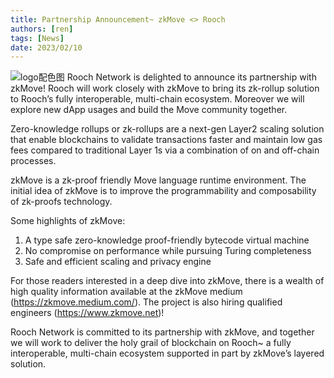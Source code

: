 ```yaml
---
title: Partnership Announcement~ zkMove <> Rooch
authors: [ren]
tags: [News]
date: 2023/02/10
---
```


![logo配色图](https://user-images.githubusercontent.com/99104408/218180814-bc9e1a02-baee-42a4-bb46-46925f33f5bb.png)
Rooch Network is delighted to announce its partnership with zkMove! Rooch will work closely with zkMove to bring its zk-rollup solution to Rooch’s fully interoperable, multi-chain ecosystem. Moreover we will explore new dApp usages and build the Move community together.

Zero-knowledge rollups or zk-rollups are a next-gen Layer2 scaling solution that enable blockchains to validate transactions faster and maintain low gas fees compared to traditional Layer 1s via a combination of on and off-chain processes.

zkMove is a zk-proof friendly Move language runtime environment. The initial idea of zkMove is to improve the programmability and composability of zk-proofs technology.

Some highlights of zkMove:

1. A type safe zero-knowledge proof-friendly bytecode virtual machine
2. No compromise on performance while pursuing Turing completeness
3. Safe and efficient scaling and privacy engine

For those readers interested in a deep dive into zkMove, there is a wealth of high quality information available at the zkMove medium (https://zkmove.medium.com/). The project is also hiring qualified engineers (https://www.zkmove.net)!

Rooch Network is committed to its partnership with zkMove, and together we will work to deliver the holy grail of blockchain on Rooch~ a fully interoperable, multi-chain ecosystem supported in part by zkMove’s layered solution.
